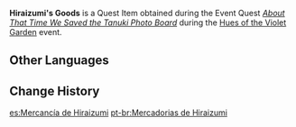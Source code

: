 {{Item Infobox
|id           = 101648
|image        = Item Parcel.png
|type         = Quest Items
|description  = Fresh soy milk. It'll go bad quick if improperly stored.
|source1      = [[About That Time We Saved the Tanuki Photo Board]]
|source2      = 
|source3      = 
|source4      = 
|source5      = 
}}
'''Hiraizumi's Goods''' is a Quest Item obtained during the Event Quest ''[[About That Time We Saved the Tanuki Photo Board]]'' during the [[Hues of the Violet Garden]] event.
<!--
==Location==
<gallery>

</gallery>
-->
==Other Languages==
{{Other Languages
|default_hidden = 1
|en      = Hiraizumi's Goods
|zhs     = 平泉的货物
|zhs_rm  = Píngquán de Huòwù
|zht     = 平泉的貨物
|zht_rm  = Píngquán de Huòwù
|ja      = 平泉の荷物
|ja_rm   = Hiraizumi no Nimotsu
|ko      = 히라이즈미의 화물
|ko_rm   = Hiraijeumi-ui Hwamul
|es      = Mercancía de Hiraizumi
|fr      = Affaires de Hiraizumi
|ru      = Товары Хирайдзуми
|th      = สินค้าของ Hiraizumi
|th_rm   = 
|vi      = Hàng Hóa Của Hiraizumi
|de      = Hiraizumis Waren
|id      = Barang-Barang Hiraizumi
|pt      = Mercadorias de Hiraizumi
|tr      = Hiraizumi'nin Malları
|it      = Merci di Hiraizumi
}}

==Change History==
{{Change History|2.6}}

[[es:Mercancía de Hiraizumi]]
[[pt-br:Mercadorias de Hiraizumi]]